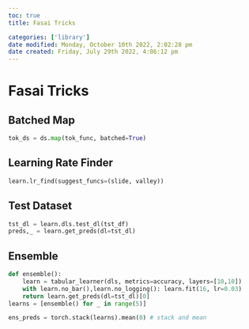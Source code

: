 ```yaml
---
toc: true
title: Fasai Tricks

categories: ['library']
date modified: Monday, October 10th 2022, 2:02:28 pm
date created: Friday, July 29th 2022, 4:06:12 pm
---
```


# Fasai Tricks

## Batched Map
```python
tok_ds = ds.map(tok_func, batched=True)
```

## Learning Rate Finder
```python
learn.lr_find(suggest_funcs=(slide, valley))
```

## Test Dataset
```python
tst_dl = learn.dls.test_dl(tst_df)
preds,_ = learn.get_preds(dl=tst_dl)
```

## Ensemble
```python
def ensemble():
    learn = tabular_learner(dls, metrics=accuracy, layers=[10,10])
    with learn.no_bar(),learn.no_logging(): learn.fit(16, lr=0.03)
    return learn.get_preds(dl=tst_dl)[0]
learns = [ensemble() for _ in range(5)]

ens_preds = torch.stack(learns).mean(0) # stack and mean
```



